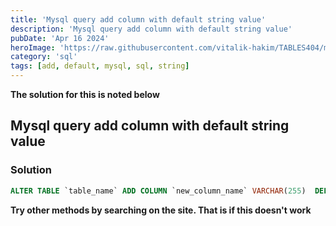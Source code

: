 ```yaml
---
title: 'Mysql query add column with default string value'
description: 'Mysql query add column with default string value'
pubDate: 'Apr 16 2024'
heroImage: 'https://raw.githubusercontent.com/vitalik-hakim/TABLES404/main/error_b/sql.png'
category: 'sql'
tags: [add, default, mysql, sql, string]
---
```


**The solution for this is noted below**

## Mysql query add column with default string value

### Solution

```sql
ALTER TABLE `table_name` ADD COLUMN `new_column_name` VARCHAR(255)  DEFAULT "DEFUALT_VALUE" AFTER `COLUMN_NAME`;
```

**Try other methods by searching on the site. That is if this doesn't work**

